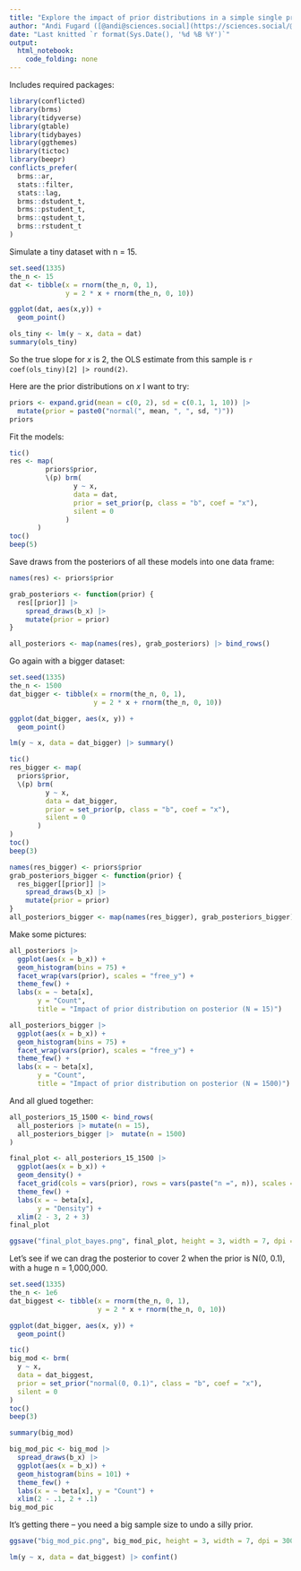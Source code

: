 ```yaml
---
title: "Explore the impact of prior distributions in a simple single predictor Bayesian regression model"
author: "Andi Fugard ([@andi@sciences.social](https://sciences.social/@andi))"
date: "Last knitted `r format(Sys.Date(), '%d %B %Y')`"
output: 
  html_notebook: 
    code_folding: none
---
```



Includes required packages:

```r
library(conflicted)
library(brms)
library(tidyverse)
library(gtable)
library(tidybayes)
library(ggthemes)
library(tictoc)
library(beepr)
conflicts_prefer(
  brms::ar,
  stats::filter,
  stats::lag,
  brms::dstudent_t,
  brms::pstudent_t,
  brms::qstudent_t,
  brms::rstudent_t
)
```

Simulate a tiny dataset with n = 15.


```r
set.seed(1335)
the_n <- 15
dat <- tibble(x = rnorm(the_n, 0, 1),
              y = 2 * x + rnorm(the_n, 0, 10))

ggplot(dat, aes(x,y)) +
  geom_point()
```


```r
ols_tiny <- lm(y ~ x, data = dat)
summary(ols_tiny)
```


So the true slope for _x_ is 2, the OLS estimate from this sample is `r coef(ols_tiny)[2] |> round(2)`.

Here are the prior distributions on _x_ I want to try:

```r
priors <- expand.grid(mean = c(0, 2), sd = c(0.1, 1, 10)) |>
  mutate(prior = paste0("normal(", mean, ", ", sd, ")"))
priors
```

Fit the models:

```r
tic()
res <- map(
         priors$prior,
         \(p) brm(
                y ~ x,
                data = dat,
                prior = set_prior(p, class = "b", coef = "x"),
                silent = 0
              )
       )
toc()
beep(5)
```


Save draws from the posteriors of all these models into one data frame:

```r
names(res) <- priors$prior

grab_posteriors <- function(prior) {
  res[[prior]] |>
    spread_draws(b_x) |>
    mutate(prior = prior)
}

all_posteriors <- map(names(res), grab_posteriors) |> bind_rows()
```


Go again with a bigger dataset:

```r
set.seed(1335)
the_n <- 1500
dat_bigger <- tibble(x = rnorm(the_n, 0, 1),
                     y = 2 * x + rnorm(the_n, 0, 10))

ggplot(dat_bigger, aes(x, y)) +
  geom_point()
```

```r
lm(y ~ x, data = dat_bigger) |> summary()
```

```r
tic()
res_bigger <- map(
  priors$prior,
  \(p) brm(
         y ~ x,
         data = dat_bigger,
         prior = set_prior(p, class = "b", coef = "x"),
         silent = 0
       )
)
toc()
beep(3)
```



```r
names(res_bigger) <- priors$prior
grab_posteriors_bigger <- function(prior) {
  res_bigger[[prior]] |>
    spread_draws(b_x) |>
    mutate(prior = prior)
}
all_posteriors_bigger <- map(names(res_bigger), grab_posteriors_bigger) |> bind_rows()
```


Make some pictures:

```r
all_posteriors |>
  ggplot(aes(x = b_x)) +
  geom_histogram(bins = 75) +
  facet_wrap(vars(prior), scales = "free_y") +
  theme_few() +
  labs(x = ~ beta[x],
       y = "Count",
       title = "Impact of prior distribution on posterior (N = 15)")
```

```r
all_posteriors_bigger |>
  ggplot(aes(x = b_x)) +
  geom_histogram(bins = 75) +
  facet_wrap(vars(prior), scales = "free_y") +
  theme_few() +
  labs(x = ~ beta[x],
       y = "Count",
       title = "Impact of prior distribution on posterior (N = 1500)")
```


And all glued together:

```r
all_posteriors_15_1500 <- bind_rows(
  all_posteriors |> mutate(n = 15),
  all_posteriors_bigger |>  mutate(n = 1500)
)
```


```r
final_plot <- all_posteriors_15_1500 |>
  ggplot(aes(x = b_x)) +
  geom_density() +
  facet_grid(cols = vars(prior), rows = vars(paste("n =", n)), scales = "free_y") +
  theme_few() +
  labs(x = ~ beta[x],
       y = "Density") +
  xlim(2 - 3, 2 + 3)
final_plot
```


```r
ggsave("final_plot_bayes.png", final_plot, height = 3, width = 7, dpi = 300)
```



Let's see if we can drag the posterior to cover 2 when the prior is N(0, 0.1), with a huge n = 1,000,000.


```r
set.seed(1335)
the_n <- 1e6
dat_biggest <- tibble(x = rnorm(the_n, 0, 1),
                      y = 2 * x + rnorm(the_n, 0, 10))

ggplot(dat_bigger, aes(x, y)) +
  geom_point()
```

```r
tic()
big_mod <- brm(
  y ~ x,
  data = dat_biggest,
  prior = set_prior("normal(0, 0.1)", class = "b", coef = "x"),
  silent = 0
)
toc()
beep(3)
```



```r
summary(big_mod)
```

```r
big_mod_pic <- big_mod |>
  spread_draws(b_x) |>
  ggplot(aes(x = b_x)) +
  geom_histogram(bins = 101) +
  theme_few() +
  labs(x = ~ beta[x], y = "Count") +
  xlim(2 - .1, 2 + .1)
big_mod_pic 
```

It's getting there -- you need a big sample size to undo a silly prior.


```r
ggsave("big_mod_pic.png", big_mod_pic, height = 3, width = 7, dpi = 300)
```



```r
lm(y ~ x, data = dat_biggest) |> confint()
```

